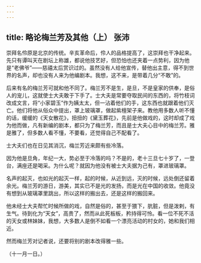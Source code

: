 ```yaml
---
---
---
```

title: 略论梅兰芳及其他（上） 张沛
---



崇拜名伶原是北京的传统。辛亥革命后，伶人的品格提高了，这崇拜也干净起来。先只有谭叫天在剧坛上称雄，都说他技艺好，但恐怕也还夹着一点势利，因为他是“老佛爷”——慈禧太后赏识过的。虽然没有人给他宣传，替他出主意，得不到世界的名声，却也没有人来为他编剧本。我想，这不来，是带着几分“不敢”的。

后来有名的梅兰芳可就和他不同了。梅兰芳不是生，是旦，不是皇家的供奉，是俗人的宠儿，这就使士大夫敢于下手了。士大夫是常要夺取民间的东西的，将竹枝词改成文言，将“小家碧玉”作为姨太太，但一沾着他们的手，这东西也就跟着他们灭亡。他们将他从俗众中提出，罩上玻璃罩，做起紫檀架子来。教他用多数人听不懂的话，缓缓的《天女散花》，扭扭的《黛玉葬花》，先前是他做戏的，这时却成了戏为他而做，凡有新编的剧本，都只为了梅兰芳，而且是士大夫心目中的梅兰芳。雅是雅了，但多数人看不懂，不要看，还觉得自己不配看了。

士大夫们也在日见其消沉，梅兰芳近来颇有些冷落。

因为他是旦角，年纪一大，势必至于冷落的吗？不是的，老十三旦七十岁了，一登台，满座还是喝采。为什么呢？就因为他没有被士大夫据为己有，罩进玻璃罩。

名声的起灭，也如光的起灭一样，起的时候，从近到远，灭的时候，远处倒还留着余光。梅兰芳的游日，游美，其实已不是光的发扬，而是光在中国的收敛。他竟没有想到从玻璃罩里跳出，所以这样的搬出去，还是这样的搬回来。

他未经士大夫帮忙时候所做的戏，自然是俗的，甚至于猥下，肮脏，但是泼剌，有生气。待到化为“天女”，高贵了，然而从此死板板，矜持得可怜。看一位不死不活的天女或林妹妹，我想，大多数人是倒不如看一个漂亮活动的村女的，她和我们相近。

然而梅兰芳对记者说，还要将别的剧本改得雅一些。

（十一月一日。）